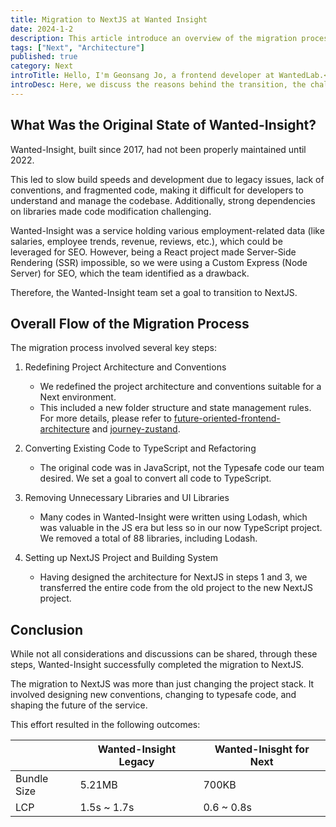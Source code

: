```yaml
---
title: Migration to NextJS at Wanted Insight
date: 2024-1-2
description: This article introduce an overview of the migration process from React to NextJS.
tags: ["Next", "Architecture"]
published: true
category: Next
introTitle: Hello, I'm Geonsang Jo, a frontend developer at WantedLab.<br/><br/>In this article, I want to share the process of transitioning the main development stack of Wanted Insight from React to NextJS.
introDesc: Here, we discuss the reasons behind the transition, the challenges we faced, and the journey we took in deciding to move to NextJS.
---
```


## What Was the Original State of Wanted-Insight?

Wanted-Insight, built since 2017, had not been properly maintained until 2022.

This led to slow build speeds and development due to legacy issues, lack of conventions, and fragmented code, making it difficult for developers to understand and manage the codebase. Additionally, strong dependencies on libraries made code modification challenging.

Wanted-Insight was a service holding various employment-related data (like salaries, employee trends, revenue, reviews, etc.), which could be leveraged for SEO. However, being a React project made Server-Side Rendering (SSR) impossible, so we were using a Custom Express (Node Server) for SEO, which the team identified as a drawback.

Therefore, the Wanted-Insight team set a goal to transition to NextJS.

## Overall Flow of the Migration Process

The migration process involved several key steps:

1. Redefining Project Architecture and Conventions

   - We redefined the project architecture and conventions suitable for a Next environment.
   - This included a new folder structure and state management rules. For more details, please refer to [future-oriented-frontend-architecture](https://www.marcus-log.dev/posts/future-oriented-frontend-architecture) and [journey-zustand](https://www.marcus-log.dev/posts/journey-zustand).

2. Converting Existing Code to TypeScript and Refactoring
   - The original code was in JavaScript, not the Typesafe code our team desired. We set a goal to convert all code to TypeScript.
3. Removing Unnecessary Libraries and UI Libraries

   - Many codes in Wanted-Insight were written using Lodash, which was valuable in the JS era but less so in our now TypeScript project. We removed a total of 88 libraries, including Lodash.

4. Setting up NextJS Project and Building System
   - Having designed the architecture for NextJS in steps 1 and 3, we transferred the entire code from the old project to the new NextJS project.

## Conclusion

While not all considerations and discussions can be shared, through these steps, Wanted-Insight successfully completed the migration to NextJS.

The migration to NextJS was more than just changing the project stack. It involved designing new conventions, changing to typesafe code, and shaping the future of the service.

This effort resulted in the following outcomes:

|             | **Wanted-Insight Legacy** | **Wanted-Inisght for Next** |
| ----------- | ------------------------- | --------------------------- |
| Bundle Size | 5.21MB                    | 700KB                       |
| LCP         | 1.5s ~ 1.7s               | 0.6 ~ 0.8s                  |
